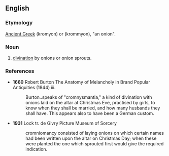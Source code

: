 ==English==

===Etymology===
[[Ancient Greek]] (kromyon) or (krommyon), "an onion".

===Noun===
{{en-noun|-}}

# [[divination]] by onions or onion sprouts.

===References===
*'''1660''' Robert Burton The Anatomy of Melancholy in Brand Popular Antiquities (1844) iii.
*:Burton..speaks of "cromnysmantia," a kind of divination with onions laid on the altar at Christmas Eve, practised by girls, to know when they shall be married, and how many husbands they shall have. This appears also to have been a German custom.

*'''1931''' Lock tr. de Givry Picture Museum of Sorcery
*:cromniomancy consisted of laying onions on which certain names had been written upon the altar on Christmas Day; when these were planted the one which sprouted first would give the required indication.